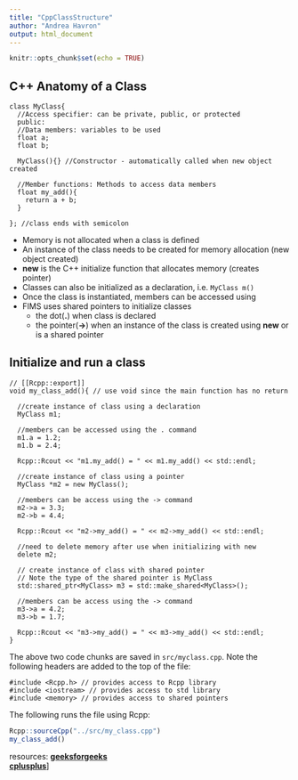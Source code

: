 ```yaml
---
title: "CppClassStructure"
author: "Andrea Havron"
output: html_document
---
```


```r
knitr::opts_chunk$set(echo = TRUE)
```

## C++ Anatomy of a Class

```Rcpp
class MyClass{
  //Access specifier: can be private, public, or protected
  public:
  //Data members: variables to be used
  float a;
  float b;
  
  MyClass(){} //Constructor - automatically called when new object created
  
  //Member functions: Methods to access data members
  float my_add(){
    return a + b;
  }
  
}; //class ends with semicolon
```

- Memory is not allocated when a class is defined
- An instance of the class needs to be created for memory allocation (new object created)
- **new** is the C++ initialize function that allocates memory (creates pointer)
- Classes can also be initialized as a declaration, i.e. `MyClass m()`
- Once the class is instantiated, members can be accessed using
- FIMS uses shared pointers to initialize classes
    - the dot(**.**) when class is declared
    - the pointer(**->**) when an instance of the class is created using **new** or is a shared pointer

## Initialize and run a class
```Rcpp
// [[Rcpp::export]]
void my_class_add(){ // use void since the main function has no return

  //create instance of class using a declaration
  MyClass m1;
  
  //members can be accessed using the . command
  m1.a = 1.2;
  m1.b = 2.4;
  
  Rcpp::Rcout << "m1.my_add() = " << m1.my_add() << std::endl;
  
  //create instance of class using a pointer
  MyClass *m2 = new MyClass();
  
  //members can be access using the -> command
  m2->a = 3.3;
  m2->b = 4.4;
  
  Rcpp::Rcout << "m2->my_add() = " << m2->my_add() << std::endl;
  
  //need to delete memory after use when initializing with new
  delete m2;
  
  // create instance of class with shared pointer
  // Note the type of the shared pointer is MyClass
  std::shared_ptr<MyClass> m3 = std::make_shared<MyClass>();
  
  //members can be access using the -> command
  m3->a = 4.2;
  m3->b = 1.7;
  
  Rcpp::Rcout << "m3->my_add() = " << m3->my_add() << std::endl;
}
```

The above two code chunks are saved in `src/myclass.cpp`. Note the following headers are added to the top of the file:
```Rcpp
#include <Rcpp.h> // provides access to Rcpp library
#include <iostream> // provides access to std library
#include <memory> // provides access to shared pointers
```


The following runs the file using Rcpp:
```r
Rcpp::sourceCpp("../src/my_class.cpp")
my_class_add()
```
  

resources:
[**geeksforgeeks**](https://www.geeksforgeeks.org/c-classes-and-objects/)<br>
[**cplusplus**](https://cplusplus.com/doc/tutorial/classes/)]

